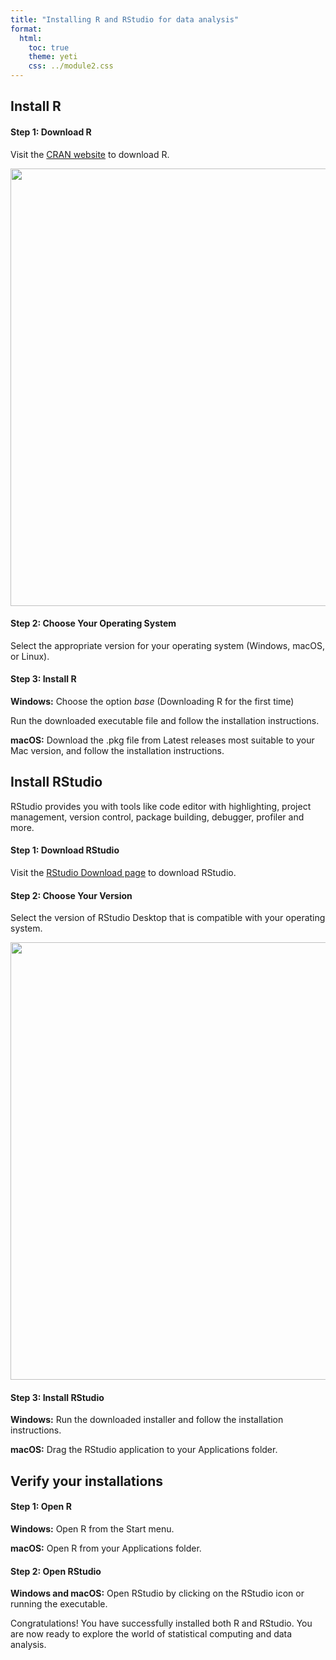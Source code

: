 ```yaml
---
title: "Installing R and RStudio for data analysis"
format:
  html:
    toc: true
    theme: yeti
    css: ../module2.css
---
```


## Install R

#### Step 1: Download R  
Visit the [CRAN website](https://cran.r-project.org/) to download R.

![](img/R_install.PNG){width=700}

#### Step 2: Choose Your Operating System  
Select the appropriate version for your operating system (Windows, macOS, or Linux).

#### Step 3: Install R  
**Windows:** Choose the option *base* (Downloading R for the first time)

Run the downloaded executable file and follow the installation instructions.

**macOS:** Download the .pkg file from Latest releases most suitable to your Mac version, and follow the installation instructions.



## Install RStudio

RStudio provides you with tools like code editor with highlighting, project management, version control, package building, debugger, profiler and more.


#### Step 1: Download RStudio
Visit the [RStudio Download page](https://posit.co/download/rstudio-desktop/) to download RStudio.

#### Step 2: Choose Your Version
Select the version of RStudio Desktop that is compatible with your operating system.

![](img/RStudio_install.PNG){width=700}

#### Step 3: Install RStudio

**Windows:** Run the downloaded installer and follow the installation instructions.

**macOS:** Drag the RStudio application to your Applications folder.

## Verify your installations

#### Step 1: Open R
**Windows:** Open R from the Start menu.

**macOS:** Open R from your Applications folder.

#### Step 2: Open RStudio

**Windows and macOS:**
Open RStudio by clicking on the RStudio icon or running the executable.


Congratulations!
You have successfully installed both R and RStudio. You are now ready to explore the world of statistical computing and data analysis.
